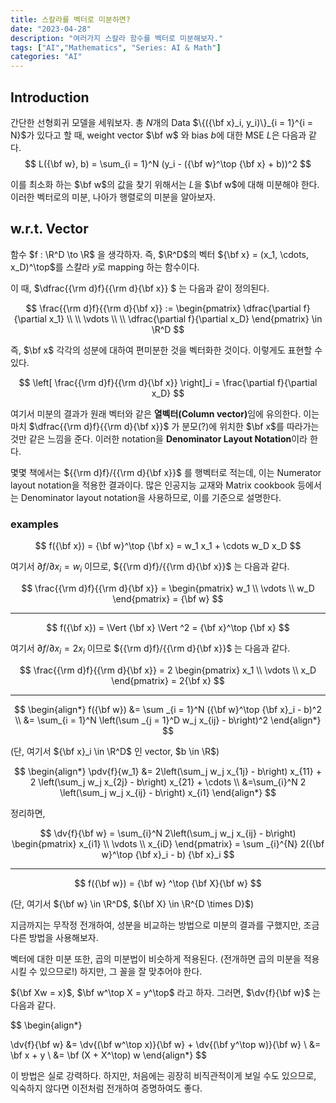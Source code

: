 ```yaml
---
title: 스칼라를 벡터로 미분하면?
date: "2023-04-28"
description: "여러가지 스칼라 함수를 벡터로 미분해보자."
tags: ["AI","Mathematics", "Series: AI & Math"]
categories: "AI"
---
```


## Introduction

간단한 선형회귀 모델을 세워보자. 총 $N$개의 Data $\{({\bf x}_i, y_i)\}_{i = 1}^{i = N}$가 있다고 할 때,
weight vector $\bf w$ 와 bias $b$에 대한 MSE $L$은 다음과 같다.
$$
  L({\bf w}, b) = \sum_{i = 1}^N (y_i - ({\bf w}^\top {\bf x} + b))^2
$$

이를 최소화 하는 $\bf w$의 값을 찾기 위해서는 $L$을 $\bf w$에 대해 미분해야 한다. 이러한 벡터로의 미분, 나아가 행렬로의 미분을 알아보자.

## w.r.t. Vector

함수 $f : \R^D \to \R$ 을 생각하자. 즉, $\R^D$의 벡터 ${\bf x} = (x_1, \cdots, x_D)^\top$를 스칼라 $y$로 mapping 하는 함수이다.

이 때, $\dfrac{{\rm d}f}{{\rm d}{\bf x}} $ 는 다음과 같이 정의된다.

$$
  \frac{{\rm d}f}{{\rm d}{\bf x}} := \begin{pmatrix}
    \dfrac{\partial f}{\partial x_1} \\ \\  \vdots \\ \\ \dfrac{\partial f}{\partial x_D}
  \end{pmatrix} \in \R^D
$$

즉, $\bf x$ 각각의 성분에 대하여 편미분한 것을 벡터화한 것이다. 이렇게도 표현할 수 있다.

$$
  \left[ \frac{{\rm d}f}{{\rm d}{\bf x}} \right]_i = \frac{\partial f}{\partial x_D}
$$

여기서 미분의 결과가 원래 벡터와 같은 <b>열벡터(Column vector)</b>임에 유의한다. 이는 마치 $\dfrac{{\rm d}f}{{\rm d}{\bf x}}$ 가
분모(?)에 위치한 $\bf x$를 따라가는 것만 같은 느낌을 준다. 이러한 notation을 **Denominator Layout Notation**이라 한다.

몇몇 책에서는 ${{\rm d}f}/{{\rm d}{\bf x}}$ 를 행벡터로 적는데, 이는 Numerator layout notation을 적용한 결과이다.
많은 인공지능 교재와 Matrix cookbook 등에서는 Denominator layout notation을 사용하므로, 이를 기준으로 설명한다.

### examples

$$
  f({\bf x}) = {\bf w}^\top {\bf x} = w_1 x_1 + \cdots w_D x_D
$$

여기서 ${\partial f}/{\partial x_i} = w_i$ 이므로, ${{\rm d}f}/{{\rm d}{\bf x}}$ 는 다음과 같다.

$$
  \frac{{\rm d}f}{{\rm d}{\bf x}} = \begin{pmatrix}
    w_1 \\ \vdots \\ w_D
  \end{pmatrix} = {\bf w}
$$

---

$$
  f({\bf x}) = \Vert {\bf x} \Vert ^2 = {\bf x}^\top {\bf x}
$$

여기서 ${\partial f}/{\partial x_i} = 2x_i$ 이므로 ${{\rm d}f}/{{\rm d}{\bf x}}$ 는 다음과 같다.

$$
  \frac{{\rm d}f}{{\rm d}{\bf x}} = 2 \begin{pmatrix}
    x_1 \\ \vdots \\ x_D
  \end{pmatrix} = 2{\bf x}
$$

---

$$
\begin{align*}
f({\bf w}) &= \sum _{i = 1}^N ({\bf w}^\top {\bf x}_i - b)^2 \\
&= \sum_{i = 1}^N \left(\sum _{j = 1}^D w_j x_{ij} - b\right)^2
\end{align*}
$$

(단, 여기서 ${\bf x}_i \in \R^D$ 인 vector, $b \in \R$)

$$
\begin{align*}
\pdv{f}{w_1} &= 2\left(\sum_j w_j x_{1j} - b\right) x_{11} + 2 \left(\sum_j w_j x_{2j} - b\right) x_{21} + \cdots \\
&=\sum_{i}^N 2 \left(\sum_j w_j x_{ij} - b\right) x_{i1}
\end{align*}
$$

정리하면,

$$
\dv{f}{\bf w} = \sum_{i}^N 2\left(\sum_j w_j x_{ij} - b\right) \begin{pmatrix}
x_{i1} \\ \vdots \\ x_{iD}
\end{pmatrix} = \sum _{i}^{N} 2({\bf w}^\top {\bf x}_i - b) {\bf x}_i
$$

---

$$
f({\bf w}) = {\bf w} ^\top {\bf X}{\bf w}
$$

(단, 여기서 ${\bf w} \in \R^D$, ${\bf X} \in \R^{D \times D}$)

지금까지는 무작정 전개하여, 성분을 비교하는 방법으로 미분의 결과를 구했지만, 조금 다른 방법을 사용해보자.

벡터에 대한 미분 또한, 곱의 미분법이 비슷하게 적용된다. (전개하면 곱의 미분을 적용시킬 수 있으므로!) 
하지만, 그 꼴을 잘 맞추어야 한다. 

${\bf Xw = x}$, $\bf w^\top X = y^\top$ 라고 하자. 그러면, $\dv{f}{\bf w}$ 는 다음과 같다.

$$
\begin{align*}
  
  \dv{f}{\bf w} &= \dv{(\bf w^\top x)}{\bf w} + \dv{(\bf y^\top w)}{\bf w} \\
                &= \bf x + y \\
                &= \bf (X + X^\top) w
\end{align*}
$$

이 방법은 실로 강력하다. 하지만, 처음에는 굉장히 비직관적이게 보일 수도 있으므로, 익숙하지 않다면 
이전처럼 전개하여 증명하여도 좋다.